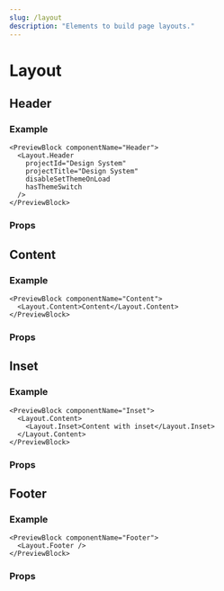 ```yaml
---
slug: /layout
description: "Elements to build page layouts."
---
```


# Layout

<ComponentDescription componentName="Layout" />

## Header

<ComponentDescription componentName="Header" />

### Example

```tsx live
<PreviewBlock componentName="Header">
  <Layout.Header
    projectId="Design System"
    projectTitle="Design System"
    disableSetThemeOnLoad
    hasThemeSwitch
  />
</PreviewBlock>
```

### Props

<ComponentProps componentName="Header" />

## Content

<ComponentDescription componentName="Content" />

### Example

```tsx live
<PreviewBlock componentName="Content">
  <Layout.Content>Content</Layout.Content>
</PreviewBlock>
```

### Props

<ComponentProps componentName="Content" />

## Inset

<ComponentDescription componentName="Inset" />

### Example

```tsx live
<PreviewBlock componentName="Inset">
  <Layout.Content>
    <Layout.Inset>Content with inset</Layout.Inset>
  </Layout.Content>
</PreviewBlock>
```

### Props

<ComponentProps componentName="Inset" />

## Footer

<ComponentDescription componentName="Footer" />

### Example

```tsx live
<PreviewBlock componentName="Footer">
  <Layout.Footer />
</PreviewBlock>
```

### Props

<ComponentProps componentName="Footer" />
